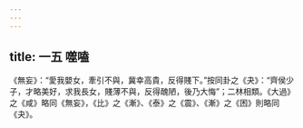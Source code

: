 ```yaml
---
---
---
```

title: 一五 噬嗑
---




《無妄》：“愛我嬰女，牽引不與，冀幸高貴，反得賤下。”按同卦之《夬》：“齊侯少子，才略美好，求我長女，賤薄不與，反得醜陋，後乃大悔”；二林相類。《大過》之《咸》略同《無妄》，《比》之《漸》、《泰》之《震》、《漸》之《困》則略同《夬》。
